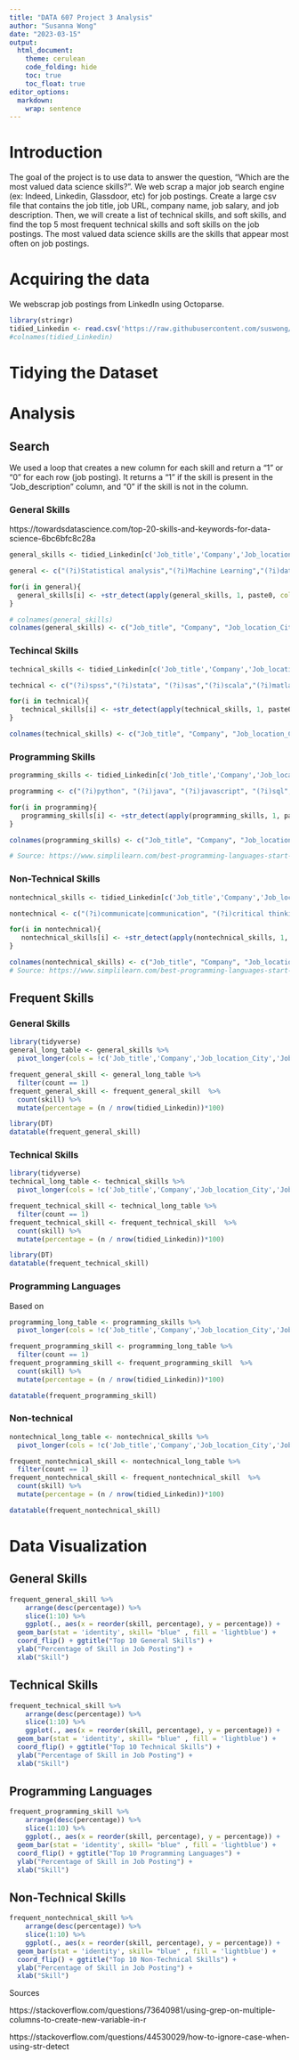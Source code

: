 ```yaml
---
title: "DATA 607 Project 3 Analysis"
author: "Susanna Wong"
date: "2023-03-15"
output:
  html_document:
    theme: cerulean
    code_folding: hide
    toc: true
    toc_float: true
editor_options: 
  markdown: 
    wrap: sentence
---
```


# Introduction
The goal of the project is to use data to answer the question, "Which are the most valued data science skills?".
We web scrap a major job search engine (ex: Indeed, Linkedin, Glassdoor, etc) for job postings.
Create a large csv file that contains the job title, job URL, company name, job salary, and job description.
Then, we will create a list of technical skills, and soft skills, and find the top 5 most frequent technical skills and soft skills on the job postings.
The most valued data science skills are the skills that appear most often on job postings.

# Acquiring the data

We webscrap job postings from LinkedIn using Octoparse. 
```r
library(stringr)
tidied_Linkedin <- read.csv('https://raw.githubusercontent.com/suswong/DATA-607-Project-3/main/tidied_Linkedin_version4.csv')
#colnames(tidied_Linkedin)
```

# Tidying the Dataset

# Analysis
## Search {.tabset}
We used a loop that creates a new column for each skill and return a "1" or "0" for each row (job posting). It returns a "1" if the skill is present in the "Job_description" column, and "0" if the skill is not in the column.

### General Skills
https://towardsdatascience.com/top-20-skills-and-keywords-for-data-science-6bc6bfc8c28a
```r
general_skills <- tidied_Linkedin[c('Job_title','Company','Job_location_City','Job_location_State','Seniority_level','Employment_type','Job_function','Industries','Job_description')]

general <- c("(?i)Statistical analysis","(?i)Machine Learning","(?i)data visual","(?i)wrangling","(?i)mathematics","(?i)programming|scripting language","(?i)statistics","(?i)big data","(?i)Artificial intelligence|\\bAI\\b","(?i)Deep learning","(?i)data modeling","(?i)data processing","(?i)data mananagement","(?i)data manipulation","(?i)database","(?i)data architecture","(?i)data mining","(?i)research","(?i)modeling","(?i)analysis","(?i)cloud computing")

for(i in general){
  general_skills[i] <- +str_detect(apply(general_skills, 1, paste0, collapse = " ", ignore_case = TRUE), general[which(general == i)])
}

# colnames(general_skills)
colnames(general_skills) <- c("Job_title", "Company", "Job_location_City", "Job_location_State","Seniority_level", "Employment_type","Job_function","Industries",                 "Job_description","Statistical analysis","Machine Learning","data visual","wrangling","mathematics","programming|scripting language","statistics","big data","Artificial intelligence","Deep learning","data modeling","data processing","data mananagement","data manipulation","database","data architecture","data mining","research","modeling","analysis","cloud computing")

```

### Techincal Skills

```r
technical_skills <- tidied_Linkedin[c('Job_title','Company','Job_location_City','Job_location_State','Seniority_level','Employment_type','Job_function','Industries','Job_description')]

technical <- c("(?i)spss","(?i)stata", "(?i)sas","(?i)scala","(?i)matlab", "(?i)\\bC\\b","(?i)\\bC++\\b", "(?i)Swift", "(?i)Julia","(?i)Hadoop","(?i)Spark","(?i)Pig","(?i)Tableau","(?i)REDCap", "(?i)Qualtrics", "(?i)Power BI", "(?i)Dedoose", "(?i)Atlas TI", "(?i)NVivo", "(?i)MPlus", "(?i)Mixor", "(?i)dbt", "(?i)BigQuery|big query", "(?i)Superset", "(?i)Baseten", "(?i)Airflow","(?i)ETL/ELT pipelines","(?i)Google Analytics", "(?i)Parse.ly", "(?i)Chartbeat","(?i)Excel", "(?i)Plotly", "(?i)Google Data Studio", "(?i)Looker","(?i)Spotfire","(?i)Smartsheet","(?i)\\bBI\\b|Business Intelligence","(?i)C#|C#.net","(?i)VBA","(?i)DevOps")

for(i in technical){
   technical_skills[i] <- +str_detect(apply(technical_skills, 1, paste0, collapse = " ", ignore_case = TRUE), technical[which(technical == i)])
}

colnames(technical_skills) <- c("Job_title", "Company", "Job_location_City", "Job_location_State","Seniority_level", "Employment_type","Job_function","Industries",                 "Job_description", "SPSS","Stata", "SAS","Scala","MATLAB", "C","C++", "Swift", "Julia","Hadoop","Spark","Pig","Tableau","REDCap", "Qualtrics", "Power BI", "Dedoose", "Atlas TI", "NVivo", "MPlus", "Mixor", "dbt", "BigQuery|big query", "Superset", "Baseten", "Airflow","ETL/ELT pipelines","Google Analytics", "Parse.ly", "Chartbeat","Excel", "Plotly", "Google Data Studio", "Looker","Spotfire","Smartsheet","Business Intelligence","C#|C#.net","VBA","DevOps")
```

### Programming Skills

```r
programming_skills <- tidied_Linkedin[c('Job_title','Company','Job_location_City','Job_location_State','Seniority_level','Employment_type','Job_function','Industries','Job_description')]

programming <- c("(?i)python", "(?i)java", "(?i)javascript", "(?i)sql", "(?i)\\bR\\b", "(?i)stata","(?i)scala","(?i)matlab", "(?i)\\bC\\b","(?i)\\bC++\\b", "(?i)Swift", "(?i)Julia","(?i)Hadoop","(?i)Spark","(?i)Pig","\\bGo\\b","(?i)Kotlin","(?i)PHP","(?i)C#|C#.net","(?i)Ruby","(?i)TypeScript","(?i)HTML","(?i)CSS","(?i)NOSQL","(?i)Rust","(?i)Perl","(?i)Alteryx")

for(i in programming){
   programming_skills[i] <- +str_detect(apply(programming_skills, 1, paste0, collapse = " "), programming[which(programming == i)])
}

colnames(programming_skills) <- c("Job_title", "Company", "Job_location_City", "Job_location_State","Seniority_level", "Employment_type","Job_function","Industries",                 "Job_description","Python", "Java", "JavaScript", "SQL", "R", "Stata", "Scala","MATLAB", "C","C++", "Swift", "Julia","Hadoop","Spark","Pig","Go","Kotlin","PHP","C#|C#.net","Ruby","TypeScript","HTML","CSS","NOSQL","Rust","Perl","Alteryx")

# Source: https://www.simplilearn.com/best-programming-languages-start-learning-today-article

```

### Non-Technical Skills

```r
nontechnical_skills <- tidied_Linkedin[c('Job_title','Company','Job_location_City','Job_location_State','Seniority_level','Employment_type','Job_function','Industries','Job_description')]

nontechnical <- c("(?i)communicate|communication", "(?i)critical thinking|critical-thinking", "(?i)problem solving|problem-solving", "(?i)business acumen", "(?i)storytell|data narrative", "(?i)adaptability","(?i)team player|team spirit", "(?i)product understanding","(?i)innovation","(?i)collaboration", "(?i)technical","(?i)visualization","(?i)attention","(?i)interpersonal","(?i)detail","(?i)presentation","(?i)multitask","(?i)decision making|decision-making","(?i)accuracy", "(?i)organization|organized","(?i)time management")

for(i in nontechnical){
   nontechnical_skills[i] <- +str_detect(apply(nontechnical_skills, 1, paste0, collapse = " "), nontechnical[which(nontechnical == i)])
}

colnames(nontechnical_skills) <- c("Job_title", "Company", "Job_location_City", "Job_location_State","Seniority_level", "Employment_type","Job_function","Industries",                 "Job_description","communication", "critical thinking", "problem-solving", "business acumen", "data narrative", "adaptability","team player", "product understanding","innovation","collaboration", "technical","visualization","attention","interpersonal","detail","presentation","multitask","decision-making","accuracy", "organization","time management")
# Source: https://www.simplilearn.com/best-programming-languages-start-learning-today-article

```

## Frequent Skills {.tabset}

### General Skills 
```r
library(tidyverse)
general_long_table <- general_skills %>% 
  pivot_longer(cols = !c('Job_title','Company','Job_location_City','Job_location_State','Seniority_level','Employment_type','Job_function','Industries','Job_description'), names_to = "skill", values_to = "count" )

frequent_general_skill <- general_long_table %>% 
  filter(count == 1)
frequent_general_skill <- frequent_general_skill  %>% 
  count(skill) %>% 
  mutate(percentage = (n / nrow(tidied_Linkedin))*100)

library(DT)
datatable(frequent_general_skill)
```


### Technical Skills
```r
library(tidyverse)
technical_long_table <- technical_skills %>% 
  pivot_longer(cols = !c('Job_title','Company','Job_location_City','Job_location_State','Seniority_level','Employment_type','Job_function','Industries','Job_description'), names_to = "skill", values_to = "count" )

frequent_technical_skill <- technical_long_table %>% 
  filter(count == 1)
frequent_technical_skill <- frequent_technical_skill  %>% 
  count(skill) %>% 
  mutate(percentage = (n / nrow(tidied_Linkedin))*100)

library(DT)
datatable(frequent_technical_skill)
```

### Programming Languages

Based on 
```r
programming_long_table <- programming_skills %>% 
  pivot_longer(cols = !c('Job_title','Company','Job_location_City','Job_location_State','Seniority_level','Employment_type','Job_function','Industries','Job_description'), names_to = "skill", values_to = "count" )

frequent_programming_skill <- programming_long_table %>% 
  filter(count == 1)
frequent_programming_skill <- frequent_programming_skill  %>% 
  count(skill) %>% 
  mutate(percentage = (n / nrow(tidied_Linkedin))*100)

datatable(frequent_programming_skill)
```
### Non-technical 
```r
nontechnical_long_table <- nontechnical_skills %>% 
  pivot_longer(cols = !c('Job_title','Company','Job_location_City','Job_location_State','Seniority_level','Employment_type','Job_function','Industries','Job_description'), names_to = "skill", values_to = "count" )

frequent_nontechnical_skill <- nontechnical_long_table %>% 
  filter(count == 1)
frequent_nontechnical_skill <- frequent_nontechnical_skill  %>% 
  count(skill) %>% 
  mutate(percentage = (n / nrow(tidied_Linkedin))*100)

datatable(frequent_nontechnical_skill)
```

# Data Visualization {.tabset}

## General Skills
```r
frequent_general_skill %>% 
    arrange(desc(percentage)) %>%
    slice(1:10) %>%
    ggplot(., aes(x = reorder(skill, percentage), y = percentage)) +
  geom_bar(stat = 'identity', skill= "blue" , fill = 'lightblue') +
  coord_flip() + ggtitle("Top 10 General Skills") +
  ylab("Percentage of Skill in Job Posting") +
  xlab("Skill")
```

## Technical Skills

```r
frequent_technical_skill %>% 
    arrange(desc(percentage)) %>%
    slice(1:10) %>%
    ggplot(., aes(x = reorder(skill, percentage), y = percentage)) +
  geom_bar(stat = 'identity', skill= "blue" , fill = 'lightblue') +
  coord_flip() + ggtitle("Top 10 Technical Skills") +
  ylab("Percentage of Skill in Job Posting") +
  xlab("Skill")
```

## Programming Languages

```r
frequent_programming_skill %>% 
    arrange(desc(percentage)) %>%
    slice(1:10) %>%
    ggplot(., aes(x = reorder(skill, percentage), y = percentage)) +
  geom_bar(stat = 'identity', skill= "blue" , fill = 'lightblue') +
  coord_flip() + ggtitle("Top 10 Programming Languages") +
  ylab("Percentage of Skill in Job Posting") +
  xlab("Skill")
```
## Non-Technical Skills
```r
frequent_nontechnical_skill %>% 
    arrange(desc(percentage)) %>%
    slice(1:10) %>%
    ggplot(., aes(x = reorder(skill, percentage), y = percentage)) +
  geom_bar(stat = 'identity', skill= "blue" , fill = 'lightblue') +
  coord_flip() + ggtitle("Top 10 Non-Technical Skills") +
  ylab("Percentage of Skill in Job Posting") +
  xlab("Skill")
```
Sources

https://stackoverflow.com/questions/73640981/using-grep-on-multiple-columns-to-create-new-variable-in-r

https://stackoverflow.com/questions/44530029/how-to-ignore-case-when-using-str-detect